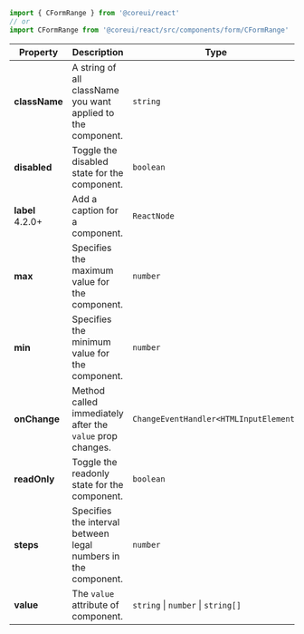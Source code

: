 
```jsx
import { CFormRange } from '@coreui/react'
// or
import CFormRange from '@coreui/react/src/components/form/CFormRange'
```

| Property | Description | Type | Default |
| --- | --- | --- | --- |
| **className** | A string of all className you want applied to the component. | `string` | - |
| **disabled** | Toggle the disabled state for the component. | `boolean` | - |
| **label** <br/><div class="badge bg-primary">4.2.0+</div> | Add a caption for a component. | `ReactNode` | - |
| **max** | Specifies the maximum value for the component. | `number` | - |
| **min** | Specifies the minimum value for the component. | `number` | - |
| **onChange** | Method called immediately after the `value` prop changes. | `ChangeEventHandler<HTMLInputElement>` | - |
| **readOnly** | Toggle the readonly state for the component. | `boolean` | - |
| **steps** | Specifies the interval between legal numbers in the component. | `number` | - |
| **value** | The `value` attribute of component. | `string` \| `number` \| `string[]` | - |

